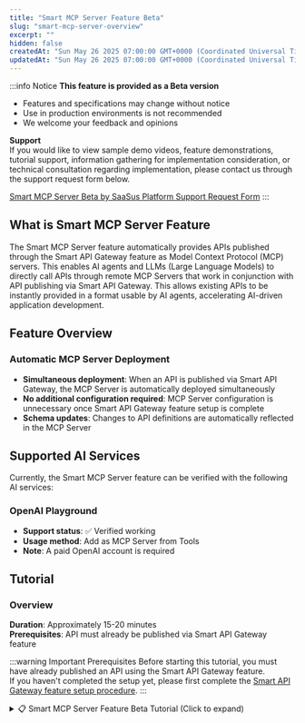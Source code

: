 ```yaml
---
title: "Smart MCP Server Feature Beta"
slug: "smart-mcp-server-overview"
excerpt: ""
hidden: false
createdAt: "Sun May 26 2025 07:00:00 GMT+0000 (Coordinated Universal Time)"
updatedAt: "Sun May 26 2025 07:00:00 GMT+0000 (Coordinated Universal Time)"
---
```


:::info Notice
**This feature is provided as a Beta version**

- Features and specifications may change without notice
- Use in production environments is not recommended
- We welcome your feedback and opinions

**Support**  
If you would like to view sample demo videos, feature demonstrations, tutorial support, information gathering for implementation consideration, or technical consultation regarding implementation, please contact us through the support request form below.

[Smart MCP Server Beta by SaaSus Platform Support Request Form](https://forms.gle/DVDqrcNc525E9GG68)
:::

## What is Smart MCP Server Feature

The Smart MCP Server feature automatically provides APIs published through the Smart API Gateway feature as Model Context Protocol (MCP) servers. This enables AI agents and LLMs (Large Language Models) to directly call APIs through remote MCP Servers that work in conjunction with API publishing via Smart API Gateway. This allows existing APIs to be instantly provided in a format usable by AI agents, accelerating AI-driven application development.

## Feature Overview

### Automatic MCP Server Deployment
- **Simultaneous deployment**: When an API is published via Smart API Gateway, the MCP Server is automatically deployed simultaneously
- **No additional configuration required**: MCP Server configuration is unnecessary once Smart API Gateway feature setup is complete
- **Schema updates**: Changes to API definitions are automatically reflected in the MCP Server

## Supported AI Services

Currently, the Smart MCP Server feature can be verified with the following AI services:

### OpenAI Playground
- **Support status**: ✅ Verified working
- **Usage method**: Add as MCP Server from Tools
- **Note**: A paid OpenAI account is required

## Tutorial

### Overview

**Duration**: Approximately 15-20 minutes  
**Prerequisites**: API must already be published via Smart API Gateway feature

:::warning Important Prerequisites
Before starting this tutorial, you must have already published an API using the Smart API Gateway feature.<br/>
If you haven't completed the setup yet, please first complete the [Smart API Gateway feature setup procedure](./manual.mdx).
:::

<details>
<summary>📋 Smart MCP Server Feature Beta Tutorial (Click to expand)</summary>
<div>

This tutorial explains the procedure for setting up APIs published via Smart API Gateway feature as MCP Servers that can be used by AI services.


---

## Step 1: Confirm MCP Server Endpoint

1. Log in to the [SaaS Development Console](https://settings.console.saasus.io/dashboard)
2. Select **Smart API Gateway** from the left menu
3. Confirm that the API is in a published state
4. When you scroll down the screen, the following information will be displayed, so please note it down:

- **MCP Server Endpoint**: The endpoint for AI services to connect to

![smart-mcp-server-tutorial-2](/img/api-gateway-function/smart-mcp-server-tutorial-2.png)

---

## Step 2: Confirm API Key

1. Log in to the [SaaS Operation Console](https://saasadmin.console.saasus.io/dashboard)
2. Select **Users** from the left menu
3. Click the **API Key Management button** in the Actions column for a specific user
4. Note down the API key displayed in the dialog (if not yet issued, please issue a new one)

![smart-mcp-server-tutorial-3](/img/api-gateway-function/smart-mcp-server-tutorial-3.png)

## Step 3: Prepare OpenAI Playground

:::warning Important Notice
Using OpenAI Playground requires a **paid OpenAI account**. It cannot be used with a free account.<br/>
Additionally, usage fees are incurred for each API call, so please manage your budget appropriately with proper settings.
:::

### OpenAI Account Preparation

This step confirms the prerequisites for using OpenAI Playground and performs necessary account setup.

#### 1. OpenAI Account Creation/Login

1. Access [OpenAI Platform](https://platform.openai.com/)
2. Navigate to the account creation screen from "Sign up"
3. Enter required authentication information such as email address and password, and perform email verification
4. Enter your name, date of birth, Organization name, and "What best describes you?"
5. Fill in "Invite your team" and "Make your first API call" according to your situation
6. For "Add some API credits", click "I'll buy credits later" as we'll set this up later

Registration is now complete.

#### 2. Payment Method Setup (Required)

:::danger Important
Setting up a payment method is **required** to use OpenAI Playground.
:::

1. Log in to [OpenAI Platform](https://platform.openai.com/)
2. Click the account icon in the upper right and select "Your Profile" from the displayed menu
3. Select "Billing" from the side menu
4. Add a valid credit card from "Add payment details" and charge credits

#### 3. Confirm OpenAI Playground Access

1. Access [OpenAI Playground](https://platform.openai.com/playground)
2. Confirm that the chat screen displays normally
3. Send a simple message to confirm availability

---

## Step 5: Operation Verification with AI Services

:::info
Currently, only operation verification with OpenAI Playground is supported.
:::

### OpenAI Playground

1. Access [OpenAI Playground](https://platform.openai.com/playground)
2. Click **Create...** in the **Tools** section
3. Select **MCP Server**
  ![smart-mcp-server-tutorial-4](/img/api-gateway-function/smart-mcp-server-tutorial-4.png)
4. Select **Add New**
  ![smart-mcp-server-tutorial-5](/img/api-gateway-function/smart-mcp-server-tutorial-5.png)
5. Enter values in the displayed form:
  - **URL**: The **MCP Server endpoint** you noted down
  - **Label**: Any label
  - **Authentication**: Select **Custom headers**
    - Key: **x-api-key**
    - Value: The **API key** you noted down
  ![smart-mcp-server-tutorial-6](/img/api-gateway-function/smart-mcp-server-tutorial-6.png)
6. Click **Connect**
7. Upon success, a list of available APIs will be displayed in Tools
　![smart-mcp-server-tutorial-7](/img/api-gateway-function/smart-mcp-server-tutorial-7.png)
8. Click **Add**
9. Confirm that the added MCP Server is displayed in the **Tools** section
　![smart-mcp-server-tutorial-8](/img/api-gateway-function/smart-mcp-server-tutorial-8.png)

---

## Step 5: API Call Test from AI Services

### OpenAI Playground

1. In the chat, enter "Tell me what operations are available with (**MCP Server name**)"
  ![smart-mcp-server-tutorial-9](/img/api-gateway-function/smart-mcp-server-tutorial-9.png)
2. When you receive a response saying "I can retrieve inventory information based on the provided API key", instruct it to retrieve inventory information by providing the API key
3. When the API to call and "Approve" button are displayed, click it
  ![smart-mcp-server-tutorial-9](/img/api-gateway-function/smart-mcp-server-tutorial-10.png)
4. Confirm if the response is as expected
  ![smart-mcp-server-tutorial-10](/img/api-gateway-function/smart-mcp-server-tutorial-11.png)

## Step 6: Error Troubleshooting

### Common Issues and Solutions

#### 1. Cannot connect to MCP Server

**Symptom**: AI service cannot connect to MCP Server

**Solution**:
- Confirm that the API Key is set correctly
- Check network connection

#### 2. API call fails

**Symptom**: API calls via MCP Server result in errors

**Solution**:
- Confirm that the API published via Smart API Gateway feature works normally without going through MCP Server
- Check API Key permission settings
- Check if throttling limits have been reached

#### 3. Tools not displayed

**Symptom**: Tool list is not displayed in AI service

**Solution**:
- Confirm that the API is normally published via Smart API Gateway feature
- Clear browser cache and retry

---

## Summary

In this tutorial, you learned how to publish APIs for AI services using the Smart MCP Server feature.

### Completed Content

- Confirming MCP Server endpoint
- Connection setup in AI service (OpenAI Playground)
- API call testing

:::info
If you have questions about the Smart MCP Server feature or need support, please contact us through the [support request form](https://forms.gle/DVDqrcNc525E9GG68).
:::

</div>
</details>
